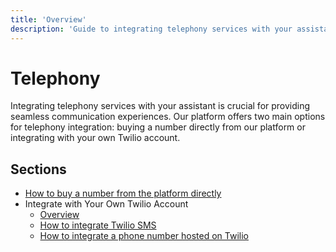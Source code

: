 ```yaml
---
title: 'Overview'
description: 'Guide to integrating telephony services with your assistant'
---
```


# Telephony

Integrating telephony services with your assistant is crucial for providing seamless communication experiences. Our platform offers two main options for telephony integration: buying a number directly from our platform or integrating with your own Twilio account.

## Sections

- [How to buy a number from the platform directly](./how-to-buy-number)
- Integrate with Your Own Twilio Account
  - [Overview](./twilio-introduction)
  - [How to integrate Twilio SMS](./twilio-how-to-integrate-sms)
  - [How to integrate a phone number hosted on Twilio](./twilio-how-to-integrate-voice)

